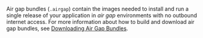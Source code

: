 Air gap bundles (`.airgap`) contain the images needed to install and run a single release of your application in _air gap_ environments with no outbound internet access. For more information about how to build and download air gap bundles, see [Downloading Air Gap Bundles](/vendor/releases-download-airgap-bundles).